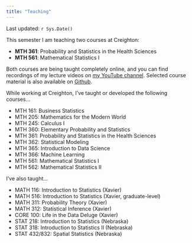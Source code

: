 ---
title: "Teaching"
---

Last updated: `r Sys.Date()`

This semester I am teaching two courses at Creighton:

- __MTH 361__: Probability and Statistics in the Health Sciences
- __MTH 561__: Mathematical Statistics I

Both courses are being taught completely online, and you can find recordings of my lecture videos on [my YouTube channel](https://www.youtube.com/user/aimeeds2005). Selected course material is also available on [Github](https://github.com/aimeeschwab-mccoy).

While working at Creighton, I've taught or developed the following courses...

- MTH 161: Business Statistics
- MTH 205: Mathematics for the Modern World
- MTH 245: Calculus I
- MTH 360: Elementary Probability and Statistics
- MTH 361: Probability and Statistics in the Health Sciences
- MTH 362: Statistical Modeling
- MTH 365: Introduction to Data Science
- MTH 366: Machine Learning
- MTH 561: Mathematical Statistics I
- MTH 562: Mathematical Statistics II

I've also taught...

- MATH 116: Introduction to Statistics (Xavier)
- MATH 516: Introduction to Statistics (Xavier, graduate-level)
- MATH 311: Probability Theory (Xavier)
- MATH 312: Statistical Inference (Xavier)
- CORE 100: Life in the Data Deluge (Xavier)
- STAT 218: Introduction to Statistics (Nebraska)
- STAT 318: Introduction to Statistics II (Nebraska)
- STAT 432/832: Spatial Statistics (Nebraska)